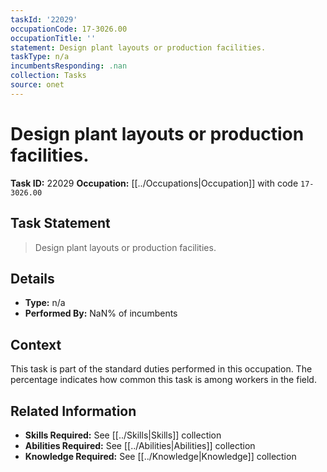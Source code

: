 ```yaml
---
taskId: '22029'
occupationCode: 17-3026.00
occupationTitle: ''
statement: Design plant layouts or production facilities.
taskType: n/a
incumbentsResponding: .nan
collection: Tasks
source: onet
---
```

# Design plant layouts or production facilities.

**Task ID:** 22029
**Occupation:** [[../Occupations|Occupation]] with code `17-3026.00`

## Task Statement

> Design plant layouts or production facilities.

## Details

- **Type:** n/a
- **Performed By:** NaN% of incumbents

## Context

This task is part of the standard duties performed in this occupation. The percentage indicates how common this task is among workers in the field.

## Related Information

- **Skills Required:** See [[../Skills|Skills]] collection
- **Abilities Required:** See [[../Abilities|Abilities]] collection
- **Knowledge Required:** See [[../Knowledge|Knowledge]] collection
